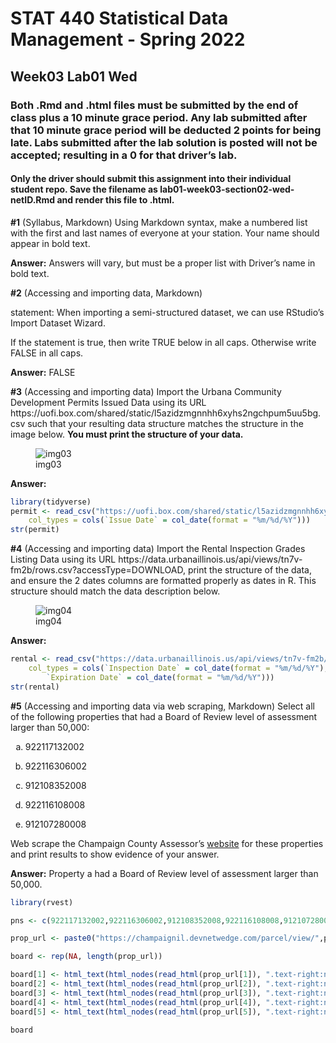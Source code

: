 # STAT 440 Statistical Data Management - Spring 2022
## Week03 Lab01 Wed
### Both .Rmd and .html files must be submitted by the end of class plus a 10 minute grace period. Any lab submitted after that 10 minute grace period will be deducted 2 points for being late. Labs submitted after the lab solution is posted will not be accepted; resulting in a 0 for that driver's lab.
#### Only the driver should submit this assignment into their individual student repo. Save the filename as lab01-week03-section02-wed-netID.Rmd and render this file to .html. 

**#1** (Syllabus, Markdown) Using Markdown syntax, make a numbered list with the first and last names of everyone at your station. Your name should appear in bold text.

**Answer:** Answers will vary, but must be a proper list with Driver's name in bold text.

**#2** (Accessing and importing data, Markdown)

statement: When importing a semi-structured dataset, we can use RStudio's Import Dataset Wizard.

If the statement is true, then write TRUE below in all caps. Otherwise write FALSE in all caps.

**Answer:** FALSE

**#3** (Accessing and importing data) Import the Urbana Community Development Permits Issued Data using its URL https://uofi.box.com/shared/static/l5azidzmgnnhh6xyhs2ngchpum5uu5bg.csv such that your resulting data structure matches the structure in the image below. **You must print the structure of your data.**  

![img03](https://uofi.box.com/shared/static/jxnhuivpgo10fl0xztgqquxk9avn0a9l.png)

**Answer:**

```{r problem3}
library(tidyverse)
permit <- read_csv("https://uofi.box.com/shared/static/l5azidzmgnnhh6xyhs2ngchpum5uu5bg.csv", 
    col_types = cols(`Issue Date` = col_date(format = "%m/%d/%Y")))
str(permit)
```

**#4** (Accessing and importing data) Import the Rental Inspection Grades Listing Data using its URL https://data.urbanaillinois.us/api/views/tn7v-fm2b/rows.csv?accessType=DOWNLOAD, print the structure of the data, and ensure the 2 dates columns are formatted properly as dates in R. This structure should match the data description below.   

![img04](https://uofi.box.com/shared/static/yzgflvcfiv4frkk01hupbvscmitcs29y.png)

**Answer:**

```{r problem4}
rental <- read_csv("https://data.urbanaillinois.us/api/views/tn7v-fm2b/rows.csv?accessType=DOWNLOAD", 
    col_types = cols(`Inspection Date` = col_date(format = "%m/%d/%Y"), 
        `Expiration Date` = col_date(format = "%m/%d/%Y")))
str(rental)
```

**#5** (Accessing and importing data via web scraping, Markdown) Select all of the following properties that had a Board of Review level of assessment larger than 50,000:

a. 922117132002

b. 922116306002

c. 912108352008

d. 922116108008

e. 912107280008

Web scrape the Champaign County Assessor's [website](https://champaignil.devnetwedge.com/) for these properties and print results to show evidence of your answer.

**Answer:** Property a had a Board of Review level of assessment larger than 50,000.

```{r prob5}
library(rvest)

pns <- c(922117132002,922116306002,912108352008,922116108008,912107280008)

prop_url <- paste0("https://champaignil.devnetwedge.com/parcel/view/",pns,"/2021")

board <- rep(NA, length(prop_url))

board[1] <- html_text(html_nodes(read_html(prop_url[1]), ".text-right:nth-child(1) td:nth-child(7)"),trim=TRUE)
board[2] <- html_text(html_nodes(read_html(prop_url[2]), ".text-right:nth-child(1) td:nth-child(7)"),trim=TRUE)
board[3] <- html_text(html_nodes(read_html(prop_url[3]), ".text-right:nth-child(1) td:nth-child(7)"),trim=TRUE)
board[4] <- html_text(html_nodes(read_html(prop_url[4]), ".text-right:nth-child(1) td:nth-child(7)"),trim=TRUE)
board[5] <- html_text(html_nodes(read_html(prop_url[5]), ".text-right:nth-child(1) td:nth-child(7)"),trim=TRUE)

board
```